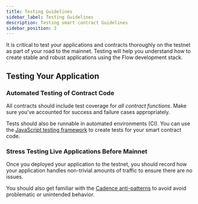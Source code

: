 ```yaml
---
title: Testing Guidelines
sidebar_label: Testing Guidelines
description: Testing smart contract Guidelines
sidebar_position: 3
---
```


It is critical to test your applications and contracts thoroughly on the testnet as part of your road to the mainnet. Testing will help you understand how to create stable and robust applications using the Flow development stack.

## Testing Your Application

### Automated Testing of Contract Code

All contracts should include test coverage for _all contract functions_. Make sure you've accounted for success and failure cases appropriately.

Tests should also be runnable in automated environments (CI). You can use the [JavaScript testing framework](https://github.com/onflow/flow-js-testing) to create tests for your smart contract code.

### Stress Testing Live Applications Before Mainnet

Once you deployed your application to the testnet, you should record how your application handles non-trivial amounts of traffic to ensure there are no issues.

You should also get familiar with the [Cadence anti-patterns](/cadence/anti-patterns.mdx) to avoid avoid problematic or unintended behavior.
